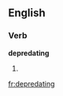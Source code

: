 
==English==

===Verb===
'''depredating'''

# {{present participle of|[[depredate]]}}

[[fr:depredating]]